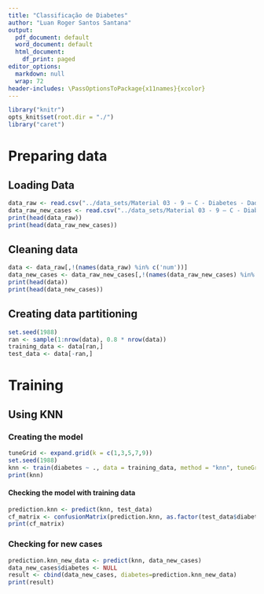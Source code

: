 ```yaml
---
title: "Classificação de Diabetes"
author: "Luan Roger Santos Santana"
output:
  pdf_document: default
  word_document: default
  html_document:
    df_print: paged
editor_options:
  markdown: null
  wrap: 72
header-includes: \PassOptionsToPackage{x11names}{xcolor}
---
```

```r
library("knitr")
opts_knit$set(root.dir = "./")
library("caret")
```

# Preparing data

## Loading Data
```r
data_raw <- read.csv("../data_sets/Material 03 - 9 – C - Diabetes - Dados.csv")
data_raw_new_cases <- read.csv("../data_sets/Material 03 - 9 – C - Diabetes - Dados - Novos Casos.csv")
print(head(data_raw))
print(head(data_raw_new_cases))
```

## Cleaning data
```r
data <- data_raw[,!(names(data_raw) %in% c('num'))]
data_new_cases <- data_raw_new_cases[,!(names(data_raw_new_cases) %in% c('num'))]
print(head(data))
print(head(data_new_cases))
```

## Creating data partitioning

```r
set.seed(1988)
ran <- sample(1:nrow(data), 0.8 * nrow(data))
training_data <- data[ran,]
test_data <- data[-ran,]
```


# Training

## Using KNN

### Creating the model
```r
tuneGrid <- expand.grid(k = c(1,3,5,7,9))
set.seed(1988)
knn <- train(diabetes ~ ., data = training_data, method = "knn", tuneGrid=tuneGrid)
print(knn)
```

#### Checking the model with training data
```r
prediction.knn <- predict(knn, test_data)
cf_matrix <- confusionMatrix(prediction.knn, as.factor(test_data$diabetes))
print(cf_matrix)
```
### Checking for new cases

```r
prediction.knn_new_data <- predict(knn, data_new_cases)
data_new_cases$diabetes <- NULL
result <- cbind(data_new_cases, diabetes=prediction.knn_new_data)
print(result)
```

